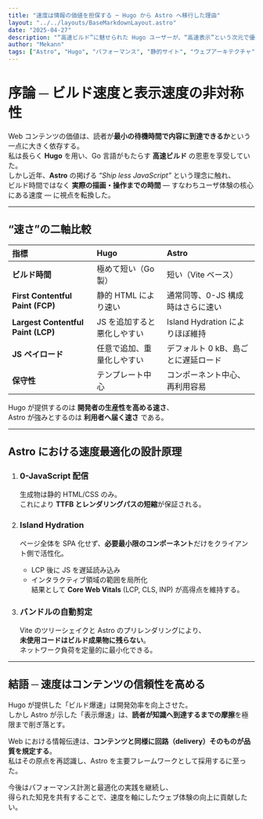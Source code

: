 ```yaml
---
title: "速度は情報の価値を担保する ─ Hugo から Astro へ移行した理由"
layout: "../../layouts/BaseMarkdownLayout.astro"
date: "2025-04-27"
description: "“高速ビルド”に魅せられた Hugo ユーザーが、“高速表示”という次元で優れる Astro へ移行した経緯を、計測指標と設計思想の観点から考察する。"
author: "Mekann"
tags: ["Astro", "Hugo", "パフォーマンス", "静的サイト", "ウェブアーキテクチャ"]
---
```



# 序論 ─ ビルド速度と表示速度の非対称性

Web コンテンツの価値は、読者が**最小の待機時間で内容に到達できるか**という一点に大きく依存する。  
私は長らく **Hugo** を用い、Go 言語がもたらす **高速ビルド** の恩恵を享受していた。  
しかし近年、**Astro** の掲げる *“Ship less JavaScript”* という理念に触れ、  
ビルド時間ではなく **実際の描画・操作までの時間** ― すなわちユーザ体験の核心にある速度 ― に視点を転換した。

---

## “速さ”の二軸比較

| 指標                              | Hugo                         | Astro                                      |
|:----------------------------------|:-----------------------------|:-------------------------------------------|
| **ビルド時間**                    | 極めて短い（Go 製）         | 短い（Vite ベース）                       |
| **First Contentful Paint (FCP)**  | 静的 HTML により速い        | 通常同等、0-JS 構成時はさらに速い         |
| **Largest Contentful Paint (LCP)**| JS を追加すると悪化しやすい | Island Hydration によりほぼ維持           |
| **JS ペイロード**                 | 任意で追加、重量化しやすい  | デフォルト 0 kB、島ごとに遅延ロード       |
| **保守性**                        | テンプレート中心            | コンポーネント中心、再利用容易             |

Hugo が提供するのは **開発者の生産性を高める速さ**、  
Astro が強みとするのは **利用者へ届く速さ** である。

---

## Astro における速度最適化の設計原理

1. ### 0-JavaScript 配信  
   生成物は静的 HTML/CSS のみ。  
   これにより **TTFB とレンダリングパスの短縮**が保証される。

2. ### Island Hydration  
   ページ全体を SPA 化せず、**必要最小限のコンポーネント**だけをクライアント側で活性化。  
   - LCP 後に JS を遅延読み込み  
   - インタラクティブ領域の範囲を局所化  
   結果として **Core Web Vitals** (LCP, CLS, INP) が高得点を維持する。

3. ### バンドルの自動剪定  
   Vite のツリーシェイクと Astro のプリレンダリングにより、  
   **未使用コードはビルド成果物に残らない**。  
   ネットワーク負荷を定量的に最小化できる。

---

## 結語 ─ 速度はコンテンツの信頼性を高める

Hugo が提供した「ビルド爆速」は開発効率を向上させた。  
しかし Astro が示した「表示爆速」は、**読者が知識へ到達するまでの摩擦**を極限まで削ぎ落とす。  

Web における情報伝達は、**コンテンツと同様に回路（delivery）そのものが品質を規定する**。  
私はその原点を再認識し、Astro を主要フレームワークとして採用するに至った。

今後はパフォーマンス計測と最適化の実践を継続し、  
得られた知見を共有することで、速度を軸にしたウェブ体験の向上に貢献したい。
